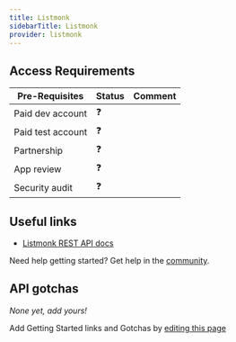 ```yaml
---
title: Listmonk
sidebarTitle: Listmonk
provider: listmonk
---
```



<Overview />
<PreBuiltTooling provider={providers[pageMetadata.provider]} />
<PreBuiltUseCases />

## Access Requirements
| Pre-Requisites | Status | Comment|
| - | - | - |
| Paid dev account | ❓ |  |
| Paid test account | ❓ |  |
| Partnership | ❓ | |
| App review | ❓ |  |
| Security audit | ❓ | |



## Useful links

-   [Listmonk REST API docs](https://listmonk.app/docs/apis/apis/)

<Tip>Need help getting started? Get help in the [community](https://nango.dev/slack).</Tip>

## API gotchas

_None yet, add yours!_

<Note>Add Getting Started links and Gotchas by [editing this page](https://github.com/nangohq/nango/tree/master/docs-v2/integrations/all/listmonk.mdx)</Note>

